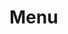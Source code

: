 
<Meta title="Objects/Menu" component={Menu} />

# Menu

<Preview>
  <Story name="default">
    <Menu
      menu={[
        {
          text: text("text", "Text", "Item 1"),
          url: text("url", "#", "Item 1"),
        },
        {
          text: text("text", "Text", "Item 2"),
          menu: [
            {
              text: text("text", "Text", "Item 2 - Submenu 1"),
              url: text("url", "#", "Item 2 - Submenu 1"),
            },
          ],
        },
      ]}
    />
  </Story>
</Preview>
